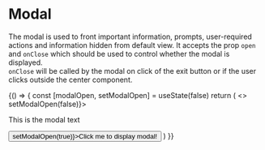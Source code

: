 
<Meta title="Modal" component={Modal} />

# Modal
The modal is used to front important information, prompts, user-required actions and information hidden from default view.
It accepts the prop `open` and `onClose` which should be used to control whether the modal is displayed.  
`onClose` will be called by the modal on click of the exit button or if the user clicks outside the center component.  

<Preview>
  <Story name="Modal">
    {() => {
      const [modalOpen, setModalOpen] = useState(false)
      return (
        <>
          <Modal open={modalOpen} onClose={() => setModalOpen(false)}>
            <p>This is the modal text</p>
          </Modal>
          <Button onClick={() => setModalOpen(true)}>Click me to display modal!</Button>
        </>
      )
    }}
  </Story>
</Preview>

<Props of={Modal} />